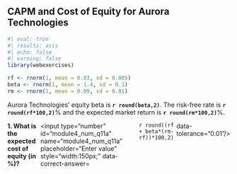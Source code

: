 ## CAPM and Cost of Equity for Aurora Technologies

```r
#| eval: true
#| results: asis
#| echo: false
#| warning: false
library(webexercises)

rf <- rnorm(1, mean = 0.03, sd = 0.005)
beta <- rnorm(1, mean = 1.4, sd = 0.1)
rm <- rnorm(1, mean = 0.09, sd = 0.01)
```

Aurora Technologies’ equity beta is **`r round(beta,2)`**. The risk-free rate is **`r round(rf*100,2)`**% and the expected market return is **`r round(rm*100,2)`**%.  

::: {.question-block}

<form onsubmit="event.preventDefault();" style="display:flex;flex-direction:row;gap:6px;">
  <label for="module4_num_q11a"><strong>1. What is the expected cost of equity (in %)?</strong></label>
  <input type="number" id="module4_num_q11a" name="module4_num_q11a" placeholder="Enter value" style="width:150px;"
    data-correct-answer=`r round((rf + beta*(rm-rf))*100,2)` data-tolerance="0.01"/>
</form>

<div id="feedback-module4_num_q11a" class="feedback" style="display:none;">
✅ According to CAPM: rₑ = r_f + β (r_m − r_f) = **`r round((rf + beta*(rm-rf))*100,2)`**%.
</div>

::: 
